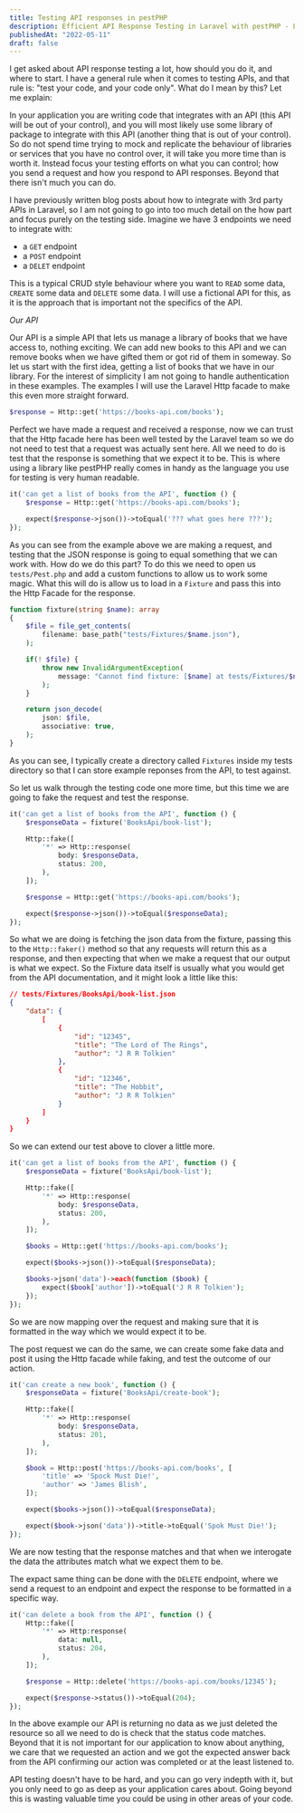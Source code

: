 ```yaml
---
title: Testing API responses in pestPHP
description: Efficient API Response Testing in Laravel with pestPHP - Learn to test Laravel API responses effectively using pestPHP and fixtures.
publishedAt: "2022-05-11"
draft: false
---
```


I get asked about API response testing a lot, how should you do it, and where to start. I have a general rule when it comes to testing APIs, and that rule is: "test your code, and your code only". What do I mean by this? Let me explain:

In your application you are writing code that integrates with an API (this API will be out of your control), and you will most likely use some library of package to integrate with this API (another thing that is out of your control). So do not spend time trying to mock and replicate the behaviour of libraries or services that you have no control over, it will take you more time than is worth it. Instead focus your testing efforts on what you can control; how you send a request and how you respond to API responses. Beyond that there isn't much you can do.

I have previously written blog posts about how to integrate with 3rd party APIs in Laravel, so I am not going to go into too much detail on the how part and focus purely on the testing side. Imagine we have 3 endpoints we need to integrate with:

- a `GET` endpoint
- a `POST` endpoint
- a `DELET` endpoint

This is a typical CRUD style behaviour where you want to `READ` some data, `CREATE` some data and `DELETE` some data. I will use a fictional API for this, as it is the approach that is important not the specifics of the API.

*Our API*

Our API is a simple API that lets us manage a library of books that we have access to, nothing exciting. We can add new books to this API and we can remove books when we have gifted them or got rid of them in someway. So let us start with the first idea, getting a list of books that we have in our library. For the interest of simplicity I am not going to handle authentication in these examples. The examples I will use the Laravel Http facade to make this even more straight forward.

```php
$response = Http::get('https://books-api.com/books');
```

Perfect we have made a request and received a response, now we can trust that the Http facade here has been well tested by the Laravel team so we do not need to test that a request was actually sent here. All we need to do is test that the response is something that we expect it to be. This is where using a library like pestPHP really comes in handy as the language you use for testing is very human readable.

```php
it('can get a list of books from the API', function () {
    $response = Http::get('https://books-api.com/books');

    expect($response->json())->toEqual('??? what goes here ???');
});
```

As you can see from the example above we are making a request, and testing that the JSON response is going to equal something that we can work with. How do we do this part? To do this we need to open us `tests/Pest.php` and add a custom functions to allow us to work some magic. What this will do is allow us to load in a `Fixture` and pass this into the Http Facade for the response.

```php
function fixture(string $name): array
{
    $file = file_get_contents(
        filename: base_path("tests/Fixtures/$name.json"),
    );

    if(! $file) {
        throw new InvalidArgumentException(
            message: "Cannot find fixture: [$name] at tests/Fixtures/$name.json",
        );
    }

    return json_decode(
        json: $file,
        associative: true,
    );
}
```

As you can see, I typically create a directory called `Fixtures` inside my tests directory so that I can store example reponses from the API, to test against.

So let us walk through the testing code one more time, but this time we are going to fake the request and test the response.

```php
it('can get a list of books from the API', function () {
    $responseData = fixture('BooksApi/book-list');

    Http::fake([
        '*' => Http::response(
            body: $responseData,
            status: 200,
        ),
    ]);

    $response = Http::get('https://books-api.com/books');

    expect($response->json())->toEqual($responseData);
});
```

So what we are doing is fetching the json data from the fixture, passing this to the `Http::faker()` method so that any requests will return this as a response, and then expecting that when we make a request that our output is what we expect. So the Fixture data itself is usually what you would get from the API documentation, and it might look a little like this:

```json
// tests/Fixtures/BooksApi/book-list.json
{
    "data": {
        [
            {
                "id": "12345",
                "title": "The Lord of The Rings",
                "author": "J R R Tolkien"
            },
            {
                "id": "12346",
                "title": "The Hobbit",
                "author": "J R R Tolkien"
            }
        ]
    }
}
```

So we can extend our test above to clover a little more.

```php
it('can get a list of books from the API', function () {
    $responseData = fixture('BooksApi/book-list');

    Http::fake([
        '*' => Http::response(
            body: $responseData,
            status: 200,
        ),
    ]);

    $books = Http::get('https://books-api.com/books');

    expect($books->json())->toEqual($responseData);

    $books->json('data')->each(function ($book) {
        expect($book['author'])->toEqual('J R R Tolkien');
    });
});
```

So we are now mapping over the request and making sure that it is formatted in the way which we would expect it to be.

The post request we can do the same, we can create some fake data and post it using the Http facade while faking, and test the outcome of our action.

```php
it('can create a new book', function () {
    $responseData = fixture('BooksApi/create-book');

    Http::fake([
        '*' => Http::response(
            body: $responseData,
            status: 201,
        ),
    ]);

    $book = Http::post('https://books-api.com/books', [
        'title' => 'Spock Must Die!',
        'author' => 'James Blish',
    ]);

    expect($books->json())->toEqual($responseData);

    expect($book->json('data'))->title->toEqual('Spok Must Die!');
});
```

We are now testing that the response matches and that when we interogate the data the attributes match what we expect them to be.

The expact same thing can be done with the `DELETE` endpoint, where we send a request to an endpoint and expect the response to be formatted in a specific way.

```php
it('can delete a book from the API', function () {
    Http::fake([
        '*' => Http:response(
            data: null,
            status: 204,
        ),
    ]);

    $response = Http::delete('https://books-api.com/books/12345');

    expect($response->status())->toEqual(204);
});
```

In the above example our API is returning no data as we just deleted the resource so all we need to do is check that the status code matches. Beyond that it is not important for our application to know about anything, we care that we requested an action and we got the expected answer back from the API confirming our action was completed or at the least listened to.

API testing doesn't have to be hard, and you can go very indepth with it, but you only need to go as deep as your application cares about. Going beyond this is wasting valuable time you could be using in other areas of your code.
